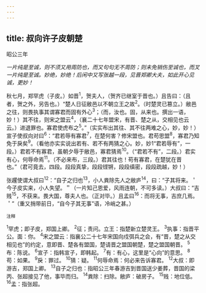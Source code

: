 ```yaml
---
---
---
```

title: 叔向许子皮朝楚
---



昭公三年

*一片纯是至诚，则不须又用周防也，而又句句无不周防；则未免销伤至诚也，而叉一片纯是至诚。妙绝，妙绝！后闲中又写张越一段，见晋郑卿大夫，如此开心见诚，更妙！*

秋七月，郑罕虎（子皮。）如晋<sup>1</sup>，贺夫人，（贺齐已继室于晋也。）且告曰：（且者，贺之外，另告也。）“楚人日征敝邑以不朝立王之故<sup>2</sup>。（时楚灵已篡立。）敝邑之往，则畏执事其谓寡君而固有外心<sup>3</sup>；（而，汝也。固，从来也。撰出一语，妙！）其不往，则宋之盟云<sup>4</sup>，（襄二十七年盟宋，有晋、楚之从，交相见也云云。）进退罪也。寡君使虎布之<sup>5</sup>。”（实实布出其往、其不往两难之心，妙，妙！）宣子使叔向对曰<sup>6</sup>：“君若辱有寡君<sup>7</sup>，在楚何害？修宋盟也。君苟思盟<sup>8</sup>，寡君乃知免于戾矣<sup>9</sup>。（看他亦实实说出若有、若不有两猜之心。妙，妙1“君若辱有”，一段。）君若不有寡君，虽朝夕辱于敝邑，寡君猜焉<sup>10</sup>。（“君若不有”，二段。）君实有心，何辱命焉<sup>11</sup>。（不必来布，三段。）君其往也！苟有寡君，在楚犹在晋也。”（君可竟去，四段。段段真挚，段段铿锵，段段缜密，段段疏越，妙！）

张趯使谓大叔曰<sup>12</sup>：“自子之归也<sup>13</sup>，小人粪除先人之敝庐<sup>14</sup>，曰：“子其将来。＇今子皮实来，小人失望。＂（一片知己恩爱，风雨连朝，不可多读。）大叔曰：“吉贱<sup>15</sup>，不获来。畏大国，尊夫人也。（正对毕。）且孟曰<sup>16</sup>：而将无事，吉庶几焉。＇”（重又捎带前日，“自今子其无事”语，冷峭之甚。）

<sup>注释</sup>

<sup>1</sup>罕虎；即子皮，郑国上卿。
<sup>2</sup>征；责问。立王：指楚新立楚灵王。
<sup>3</sup>执事：指晋平公。面：你。
<sup>4</sup>宋之盟云：指襄公二十七年宋国向戍弭兵之会，有“晋，楚之从交相见也”的约定，意即晋、楚各有盟国，楚请晋之盟国朝楚，楚之盟国朝晋。
<sup>5</sup>布：陈说。
<sup>6</sup>宣子：指韩宣子，即韩起。
<sup>7</sup>有：有心，这里是“心向”的意思。
<sup>8</sup>苟：如果。
<sup>9</sup>戾：罪过。
<sup>10</sup>猜：疑。
<sup>11</sup>何辱命焉：何必来告诉寡君。
<sup>12</sup>大叔：即游吉，郑国上卿。
<sup>13</sup>自子之归也：指昭公三年春游吉到晋国送少姜葬，晋国的梁丙、张超接见了他，事毕而归。
<sup>14</sup>粪除：扫除。敝庐：破房子。
<sup>15</sup>贱：地位低。
<sup>16</sup>孟：指张超。